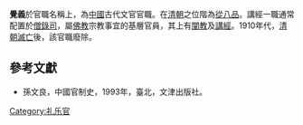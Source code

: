 '''覺義'''於官職名稱上，為[[中國|中國]]古代文官官職。在[[清朝|清朝]]之位階為[[從八品|從八品]]。講經一職通常配置於[[僧錄司|僧錄司]]，屬[[佛教|佛教]]宗教事宜的基層官員，其上有[[闡教|闡教]]及[[講經|講經]]。1910年代，[[清朝滅亡|清朝滅亡]]後，該官職廢除。

==參考文獻==
*孫文良，中國官制史，1993年，臺北，文津出版社。 

{{Government-official-hist-stub}}
[[Category:礼乐官|Category:礼乐官]]